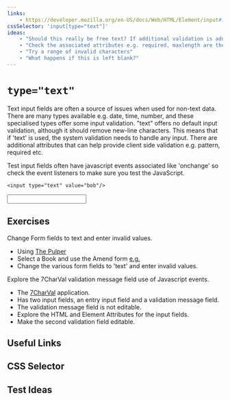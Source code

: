 ```yaml
---
links:
    - https://developer.mozilla.org/en-US/docs/Web/HTML/Element/input#input_types
cssSelector: 'input[type="text"]'
ideas:
    - "Should this really be free text? If additional validation is added to check it is a 'number' or a 'date' then there are actual domain types for that."
    - "Check the associated attributes e.g. required, maxlength are they correct?"
    - "Try a range of invalid characters"
    - "What happens if this is left blank?"
---
```



# `type="text"`

Text input fields are often a source of issues when used for non-text data. There are many types available e.g. date, time, number, and these specialised types offer some input validation. "text" offers no default input validation, although it should remove new-line characters. This means that if 'text' is used, the system validation needs to handle any input. There are additional attributes that can help provide client side validation e.g. pattern, required etc.

Test input fields often have javascript events associated like 'onchange' so check the event listeners to make sure you test the JavaScript.

```
<input type="text" value="bob"/>
```

<input type="text" defaultValue="bob"/>

## Exercises

Change Form fields to text and enter invalid values.

- Using [The Pulper](https://www.eviltester.com/page/tools/thepulper/)
- Select a Book and use the Amend form [e.g.](https://thepulper.herokuapp.com/apps/pulp/gui/amend/book?book=1)
- Change the various form fields to 'text' and enter invalid values.

Explore the 7CharVal validation message field use of Javascript events.

- The [7CharVal](https://eviltester.github.io/TestingApp/apps/7charval/simple7charvalidation.htm) application.
- Has two input fields, an entry input field and a validation message field.
- The validation message field is not editable.
- Explore the HTML and Element Attributes for the input fields.
- Make the second validation field editable.


## Useful Links

<UsefulLinks data={frontMatter}></UsefulLinks>

## CSS Selector

<CSSSelectors data={frontMatter}></CSSSelectors>

## Test Ideas

<TestIdeas data={frontMatter}></TestIdeas>



